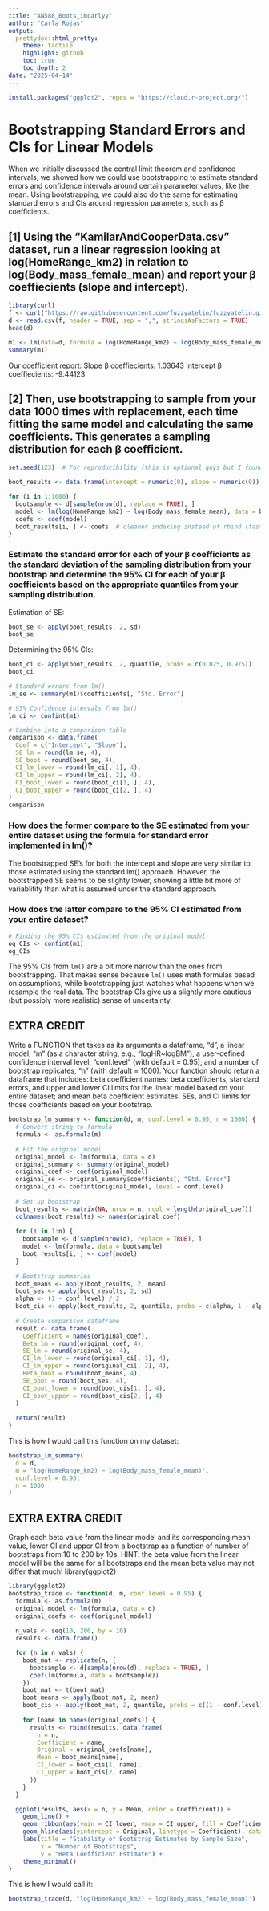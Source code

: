 ```yaml
---
title: "AN588_Boots_imcarlyy"
author: "Carla Rojas"
output:
  prettydoc::html_pretty:
    theme: tactile
    highlight: github
    toc: true
    toc_depth: 2
date: "2025-04-14"
---
```

```r
install.packages("ggplot2", repos = "https://cloud.r-project.org/")
```

# Bootstrapping Standard Errors and CIs for Linear Models 

When we initially discussed the central limit theorem and confidence intervals, we showed how we could use bootstrapping to estimate standard errors and confidence intervals around certain parameter values, like the mean. Using bootstrapping, we could also do the same for estimating standard errors and CIs around regression parameters, such as β  coefficients.

## [1] Using the “KamilarAndCooperData.csv” dataset, run a linear regression looking at log(HomeRange_km2) in relation to log(Body_mass_female_mean) and report your β coeffiecients (slope and intercept).

```r
library(curl)
f <- curl("https://raw.githubusercontent.com/fuzzyatelin/fuzzyatelin.github.io/refs/heads/master/AN588_Spring25/KamilarAndCooperData.csv")
d <- read.csv(f, header = TRUE, sep = ",", stringsAsFactors = TRUE)
head(d)
```

```r
m1 <- lm(data=d, formula = log(HomeRange_km2) ~ log(Body_mass_female_mean))
summary(m1)
```

Our coefficient report: 
Slope β coeffiecients: 1.03643
Intercept β coeffiecients: -9.44123 

## [2] Then, use bootstrapping to sample from your data 1000 times with replacement, each time fitting the same model and calculating the same coefficients. This generates a sampling distribution for each β coefficient.

```r
set.seed(123)  # For reproducibility (this is optional guys but I found it to be helpful)

boot_results <- data.frame(intercept = numeric(0), slope = numeric(0))

for (i in 1:1000) {
  bootsample <- d[sample(nrow(d), replace = TRUE), ]
  model <- lm(log(HomeRange_km2) ~ log(Body_mass_female_mean), data = bootsample)
  coefs <- coef(model)
  boot_results[i, ] <- coefs  # cleaner indexing instead of rbind (faster too)
}

```

### Estimate the standard error for each of your β coefficients as the standard deviation of the sampling distribution from your bootstrap and determine the 95% CI for each of your β coefficients based on the appropriate quantiles from your sampling distribution.

Estimation of SE: 
```r
boot_se <- apply(boot_results, 2, sd)
boot_se
```
Determining the 95% CIs: 
```r
boot_ci <- apply(boot_results, 2, quantile, probs = c(0.025, 0.975))
boot_ci
```

```r
# Standard errors from lm()
lm_se <- summary(m1)$coefficients[, "Std. Error"]

# 95% Confidence intervals from lm()
lm_ci <- confint(m1)

# Combine into a comparison table
comparison <- data.frame(
  Coef = c("Intercept", "Slope"),
  SE_lm = round(lm_se, 4),
  SE_boot = round(boot_se, 4),
  CI_lm_lower = round(lm_ci[, 1], 4),
  CI_lm_upper = round(lm_ci[, 2], 4),
  CI_boot_lower = round(boot_ci[1, ], 4),
  CI_boot_upper = round(boot_ci[2, ], 4)
)
comparison
```
### How does the former compare to the SE estimated from your entire dataset using the formula for standard error implemented in lm()?

The bootstrapped SE's for both the intercept and slope are very similar to those estimated using the standard lm() approach. However, the bootstrapped SE seems to be slighty lower, showing a little bit more of variablitity than what is assumed under the standard approach.

### How does the latter compare to the 95% CI estimated from your entire dataset?

```r
# Finding the 95% CIs estimated from the original model:
og_CIs <- confint(m1)
og_CIs
```

The 95% CIs from `lm()` are a bit more narrow than the ones from bootstrapping. That makes sense because `lm()` uses math formulas based on assumptions, while bootstrapping just watches what happens when we resample the real data. The bootstrap CIs give us a slightly more cautious (but possibly more realistic) sense of uncertainty.

## EXTRA CREDIT

Write a FUNCTION that takes as its arguments a dataframe, “d”, a linear model, “m” (as a character string, e.g., “logHR~logBM”), a user-defined confidence interval level, “conf.level” (with default = 0.95), and a number of bootstrap replicates, “n” (with default = 1000). Your function should return a dataframe that includes: beta coefficient names; beta coefficients, standard errors, and upper and lower CI limits for the linear model based on your entire dataset; and mean beta coefficient estimates, SEs, and CI limits for those coefficients based on your bootstrap.

```r
bootstrap_lm_summary <- function(d, m, conf.level = 0.95, n = 1000) {
  # Convert string to formula
  formula <- as.formula(m)
  
  # Fit the original model
  original_model <- lm(formula, data = d)
  original_summary <- summary(original_model)
  original_coef <- coef(original_model)
  original_se <- original_summary$coefficients[, "Std. Error"]
  original_ci <- confint(original_model, level = conf.level)
  
  # Set up bootstrap
  boot_results <- matrix(NA, nrow = n, ncol = length(original_coef))
  colnames(boot_results) <- names(original_coef)
  
  for (i in 1:n) {
    bootsample <- d[sample(nrow(d), replace = TRUE), ]
    model <- lm(formula, data = bootsample)
    boot_results[i, ] <- coef(model)
  }
  
  # Bootstrap summaries
  boot_means <- apply(boot_results, 2, mean)
  boot_ses <- apply(boot_results, 2, sd)
  alpha <- (1 - conf.level) / 2
  boot_cis <- apply(boot_results, 2, quantile, probs = c(alpha, 1 - alpha))
  
  # Create comparison dataframe
  result <- data.frame(
    Coefficient = names(original_coef),
    Beta_lm = round(original_coef, 4),
    SE_lm = round(original_se, 4),
    CI_lm_lower = round(original_ci[, 1], 4),
    CI_lm_upper = round(original_ci[, 2], 4),
    Beta_boot = round(boot_means, 4),
    SE_boot = round(boot_ses, 4),
    CI_boot_lower = round(boot_cis[1, ], 4),
    CI_boot_upper = round(boot_cis[2, ], 4)
  )
  
  return(result)
}
```

This is how I would call this function on my dataset: 
```r
bootstrap_lm_summary(
  d = d,
  m = "log(HomeRange_km2) ~ log(Body_mass_female_mean)",
  conf.level = 0.95,
  n = 1000
)

```

## EXTRA EXTRA CREDIT

Graph each beta value from the linear model and its corresponding mean value, lower CI and upper CI from a bootstrap as a function of number of bootstraps from 10 to 200 by 10s. HINT: the beta value from the linear model will be the same for all bootstraps and the mean beta value may not differ that much!
library(ggplot2)

```r
library(ggplot2)
bootstrap_trace <- function(d, m, conf.level = 0.95) {
  formula <- as.formula(m)
  original_model <- lm(formula, data = d)
  original_coefs <- coef(original_model)
  
  n_vals <- seq(10, 200, by = 10)
  results <- data.frame()

  for (n in n_vals) {
    boot_mat <- replicate(n, {
      bootsample <- d[sample(nrow(d), replace = TRUE), ]
      coef(lm(formula, data = bootsample))
    })
    boot_mat <- t(boot_mat)
    boot_means <- apply(boot_mat, 2, mean)
    boot_cis <- apply(boot_mat, 2, quantile, probs = c((1 - conf.level)/2, 1 - (1 - conf.level)/2))
    
    for (name in names(original_coefs)) {
      results <- rbind(results, data.frame(
        n = n,
        Coefficient = name,
        Original = original_coefs[name],
        Mean = boot_means[name],
        CI_lower = boot_cis[1, name],
        CI_upper = boot_cis[2, name]
      ))
    }
  }

  ggplot(results, aes(x = n, y = Mean, color = Coefficient)) +
    geom_line() +
    geom_ribbon(aes(ymin = CI_lower, ymax = CI_upper, fill = Coefficient), alpha = 0.2, color = NA) +
    geom_hline(aes(yintercept = Original, linetype = Coefficient), data = unique(results[, c("Coefficient", "Original")]), color = "black", linetype = "dashed") +
    labs(title = "Stability of Bootstrap Estimates by Sample Size",
         x = "Number of Bootstraps",
         y = "Beta Coefficient Estimate") +
    theme_minimal()
}
```

This is how I would call it: 
```r
bootstrap_trace(d, "log(HomeRange_km2) ~ log(Body_mass_female_mean)")
```
